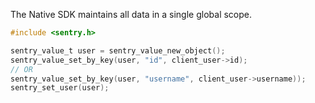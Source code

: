 The Native SDK maintains all data in a single global scope.

```c
#include <sentry.h>

sentry_value_t user = sentry_value_new_object();
sentry_value_set_by_key(user, "id", client_user->id);
// OR
sentry_value_set_by_key(user, "username", client_user->username));
sentry_set_user(user);
```
